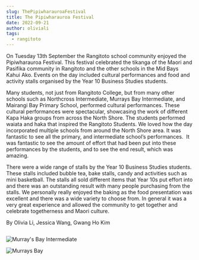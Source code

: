 ```yaml
---
slug: ThePipiwharauroaFestival
title: The Pipiwharauroa Festival
date: 2022-09-21
author: oliviali
tags:
  - rangitoto
---
```

<!--StartFragment-->

On Tuesday 13th September the Rangitoto school community enjoyed the Pipiwharauroa Festival. This festival celebrated the tikanga of the Maori and Pasifika community in Rangitoto and the other schools in the Mid Bays Kahui Ako. Events on the day included cultural performances and food and activity stalls organised by the Year 10 Business Studies students. 

<!--StartFragment-->

Many students, not just from Rangitoto College, but from many other schools such as Northcross Intermediate, Murrays Bay Intermediate, and Mairangi Bay Primary School, performed cultural performances. These cultural performances were spectacular, showcasing the work of different Kapa Haka groups from across the North Shore. The students performed waiata and haka that inspired the Rangitoto Students. We loved how the day incorporated multiple schools from around the North Shore area. It was fantastic to see all the primary, and intermediate school’s performances.  It was fantastic to see the amount of effort that had been put into these performances by the students, and to see the end result, which was amazing.



<!--EndFragment-->





There were a wide range of stalls by the Year 10 Business Studies students. These stalls included bubble tea, bake stalls, candy and activities such as mini basketball. The stalls all sold different items that Year 10s put effort into and there was an outstanding result with many people purchasing from the stalls. We personally really enjoyed the baking as the food presentation was excellent and there was a wide variety to choose from. In general it was a very great experience and allowed the community to get together and celebrate togetherness and Maori culture.

B﻿y Olivia Li, Jessica Wang, Gwang Ho Kim

![]()

![Murray's Bay Intermediate](/images/20220913_132532.jpg "Murray's Bay Intermediate Kapa Haka group")

![Murrays Bay](/images/20220913_132350.jpg "Murrays Bay Intermediate Kapa Haka Group")

![]()

![]()

<!--EndFragment-->